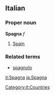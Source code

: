==Italian==
===Proper noun===
'''Spagna''' ''f''

# [[Spain]]

===Related terms===
*[[spagnolo]]
[[Category:it:Countries]]
[[it:Spagna]]
[[ja:Spagna]]